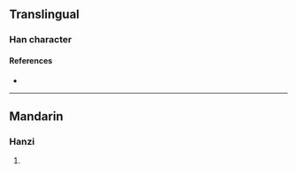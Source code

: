 {{character info/new}}
==Translingual==

===Han character===
{{Han char|rn=86|rad=火|as=12|sn=16|four=92827|canj=FHKB|ids=⿰火喬}}

====References====
* {{Han ref|kx=0682.120|dkj=19400|dj=1094.090|hdz=32234.040|uh=71C6|ud=29126|bh=EA56|bd=59990}}

----

==Mandarin==

===Hanzi===
{{cmn-hanzi|pin=[[dūn]] ([[dun1]]), [[qiáo]] ([[qiao2]]), [[tūn]] ([[tun1]]), [[tún]] ([[tun2]])|wg=tun<sup>1</sup>, ch'iao<sup>2</sup>, t'un<sup>1</sup>, t'un<sup>2</sup>}}

# {{defn|lang=cmn|sort=火12}}